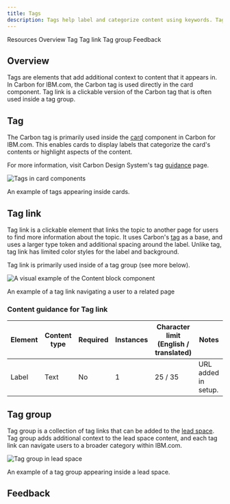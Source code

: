 ```yaml
---
title: Tags
description: Tags help label and categorize content using keywords. Tag link enables a tag to be clickable and navigate users to related content.
---
```



<ComponentDescription name="Tags" type="ui" />

<AnchorLinks>

<AnchorLink>Resources</AnchorLink>
<AnchorLink>Overview</AnchorLink>
<AnchorLink>Tag</AnchorLink>
<AnchorLink>Tag link</AnchorLink>
<AnchorLink>Tag group</AnchorLink>
<AnchorLink>Feedback</AnchorLink>
  
</AnchorLinks>

## Overview

Tags are elements that add additional context to content that it appears in. In Carbon for IBM.com, the Carbon tag is used directly in the card component. Tag link is a clickable version of the Carbon tag that is often used inside a tag group.

## Tag

The Carbon tag is primarily used inside the [card](https://www.ibm.com/standards/carbon/components/cards) component in Carbon for IBM.com. This enables cards to display labels that categorize the card's contents or highlight aspects of the content.

For more information, visit Carbon Design System's tag [guidance](https://carbondesignsystem.com/components/tag/usage/) page.

<Row>
<Column colMd={8} colLg={12}>

![Tags in card components](../../images/component/tags/tags-card-tag-example.png)

</Column>
</Row>

<Caption>An example of tags appearing inside cards.</Caption>

## Tag link

Tag link is a clickable element that links the topic to another page for users to find more information about the topic. It uses Carbon's [tag](https://carbondesignsystem.com/components/tag/usage/) as a base, and uses a larger type token and additional spacing around the label. Unlike tag, tag link has limited color styles for the label and background.

Tag link is primarily used inside of a tag group (see more below).

<Row>

<Column colMd={8} colLg={10}>

![A visual example of the Content block component](../../images/component/tags/tags-tag-link-interaction.gif)

</Column>

</Row>

<Caption>An example of a tag link navigating a user to a related page</Caption>

<ResourceLinks name="Tag link" type="ui" multiComponent />

### Content guidance for Tag link

| Element | Content type | Required | Instances | Character limit <br/>(English / translated) | Notes               |
| ------- | ------------ | -------- | --------- | ------------------------------------------- | ------------------- |
| Label   | Text         | No       | 1         | 25 / 35                                     | URL added in setup. |

## Tag group

Tag group is a collection of tag links that can be added to the [lead space](https://www.ibm.com/standards/carbon/components/leadspace). Tag group adds additional context to the lead space content, and each tag link can navigate users to a broader category within IBM.com.

<Row>
<Column colMd={8} colLg={12}>

![Tag group in lead space](../../images/component/tags/components--tag-link.jpg)

</Column>
</Row>

<Caption>An example of a tag group appearing inside a lead space.</Caption>

<ResourceLinks name="Tag group" type="ui" multiComponent />

## Feedback

<ComponentFeedback />

